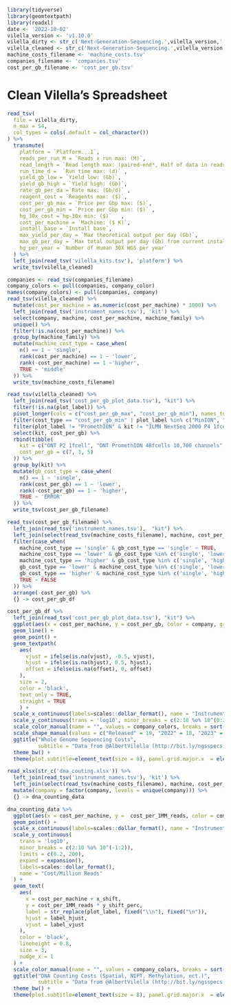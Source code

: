 ```r
library(tidyverse)
library(geomtextpath)
library(readxl)
date <- '2022-10-02'
vilella_version <- 'v1.10.0'
vilella_dirty <- str_c('Next-Generation-Sequencing.',vilella_version,'.tsv')
vilella_cleaned <- str_c('Next-Generation-Sequencing.',vilella_version,'.cleaned.tsv')
machine_costs_filename <- 'machine_costs.tsv'
companies_filename <- 'companies.tsv'
cost_per_gb_filename <- 'cost_per_gb.tsv'
```

# Clean Vilella's Spreadsheet

```r
read_tsv(
  file = vilella_dirty, 
  n_max = 54,
  col_types = cols(.default = col_character())
) %>%
  transmute(
    platform = `Platform...1`,
    reads_per_run_M = `Reads x run max: (M)`,
    read_length = `Read length max: (paired-end*, Half of data in reads**)`,
    run_time_d =  `Run time max: (d)` ,
    yield_gb_low = `Yield low: (Gb)`,
    yield_gb_high = `Yield high: (Gb)`,
    rate_gb_per_da =`Rate max: (Gb/d)` ,
    reagent_cost = `Reagents max: ($)`,
    cost_per_gb_max = `Price per Gbp max: ($)`,
    cost_per_gb_min = `Price per Gbp min: ($)` ,
    hg_30x_cost =`hg-30x min: ($)`   ,
    cost_per_machine = `Machine: ($ K)`,
    install_base = `Install base`,
    max_yield_per_day = `Max theoretical output per day (Gb)`,
    max_gb_per_day = `Max total output per day (Gb) from current installbase`,
    hg_per_year = `Number of Human 30X WGS per year` 
  ) %>%
  left_join(read_tsv('vilella_kits.tsv'), 'platform') %>%
  write_tsv(vilella_cleaned)
```


```r
companies <- read_tsv(companies_filename)
company_colors <- pull(companies, company_color)
names(company_colors) <- pull(companies, company)
read_tsv(vilella_cleaned) %>%
  mutate(cost_per_machine = as.numeric(cost_per_machine) * 1000) %>%
  left_join(read_tsv('instrument_names.tsv'), 'kit') %>% 
  select(company, machine, cost_per_machine, machine_family) %>%
  unique() %>%
  filter(!is.na(cost_per_machine)) %>%
  group_by(machine_family) %>%
  mutate(machine_cost_type = case_when(
    n() == 1 ~ 'single',
    rank(cost_per_machine) == 1 ~ 'lower',
    rank(-cost_per_machine) == 1 ~'higher',
    TRUE ~ 'middle'
  )) %>%
  write_tsv(machine_costs_filename)

read_tsv(vilella_cleaned) %>%
  left_join(read_tsv('cost_per_gb_plot_data.tsv'), "kit") %>%
  filter(!is.na(plot_label)) %>%
  pivot_longer(cols = c("cost_per_gb_max", "cost_per_gb_min"), names_to = "cost_type", values_to = "cost_per_gb") %>%
  filter(cost_type == "cost_per_gb_min" | plot_label %in% c("MinION", "GridION", "Sequel IIe")) %>%
  filter(plot_label != "PromethION" & kit != "ILMN NextSeq 2000 P4 1fcell") %>%
  select(kit, cost_per_gb) %>%
  rbind(tibble(
    kit = c("ONT P2 1fcell", "ONT PromethION 48fcells 10,700 channels", "ILMN NextSeq 2000 P4 1fcell"),
    cost_per_gb = c(7, 3, 5)
  )) %>%
  group_by(kit) %>%
  mutate(gb_cost_type = case_when(
    n() == 1 ~ 'single',
    rank(cost_per_gb) == 1 ~ 'lower',
    rank(-cost_per_gb) == 1 ~ 'higher',
    TRUE ~ 'ERROR'
  )) %>%
  write_tsv(cost_per_gb_filename)

read_tsv(cost_per_gb_filename) %>%
  left_join(read_tsv('instrument_names.tsv'),  "kit") %>% 
  left_join(select(read_tsv(machine_costs_filename), machine, cost_per_machine, machine_cost_type), "machine") %>%
  filter(case_when(
    machine_cost_type == 'single' & gb_cost_type == 'single' ~ TRUE,
    machine_cost_type == 'lower' & gb_cost_type %in% c('single', 'lower') ~ TRUE,
    machine_cost_type == 'higher' & gb_cost_type %in% c('single', 'higher') ~ TRUE,
    gb_cost_type == 'lower' & machine_cost_type %in% c('single', 'lower') ~ TRUE,
    gb_cost_type == 'higher' & machine_cost_type %in% c('single', 'higher') ~ TRUE,
    TRUE ~ FALSE
  )) %>%
  arrange(-cost_per_gb) %>%
  {} -> cost_per_gb_df

cost_per_gb_df %>%
  left_join(read_tsv('cost_per_gb_plot_data.tsv'), "kit") %>%
  ggplot(aes(x = cost_per_machine, y = cost_per_gb, color = company, group = plot_label, label = plot_label, shape = plot_shape)) + 
  geom_line() +
  geom_point() +
  geom_textpath(
    aes(
      vjust = ifelse(is.na(vjust), -0.5, vjust),
      hjust = ifelse(is.na(hjust), 0.5, hjust),
      offset = ifelse(is.na(offset), 0, offset)
    ),
    size = 2, 
    color = 'black', 
    text_only = TRUE,
    straight = TRUE
    ) +
  scale_x_continuous(labels=scales::dollar_format(), name = "Instrument Cost", limits = c(0, NA), expand = expansion(mult = c(0.01, 0.1)), breaks = c(0,500000, 1000000,  1500000)) +
  scale_y_continuous(trans = 'log10', minor_breaks = c(2:10 %o% 10^(0:2)), labels=scales::dollar_format(), name = "Cost/Gigabase") +
  scale_color_manual(name = "", values = company_colors, breaks = sort(as.character(unique(cost_per_gb_df$company)))) +
  scale_shape_manual(values = c("Released" = 19, "2022" = 18, "2023" = 17, "2024 (cost guessed)" = 10), name = "") +
  ggtitle("Whole Genome Sequencing Costs",
          subtitle = "Data from @AlbertVilella (http://bit.ly/ngsspecs)\nVisualization by @brianlandry23") +
  theme_bw() +
  theme(plot.subtitle=element_text(size = 8), panel.grid.major.x  = element_blank(), panel.grid.minor.x = element_blank())
```

```r
read_xlsx(str_c('dna_couting.xlsx')) %>%
  left_join(read_tsv('instrument_names.tsv'), 'kit') %>%
  left_join(select(read_tsv(machine_costs_filename), machine, cost_per_machine), "machine") %>% 
  mutate(company = factor(company, levels = unique(company))) %>% 
  {} -> dna_counting_data

dna_counting_data %>%
  ggplot(aes(x = cost_per_machine, y =  cost_per_1MM_reads, color = company, group = company)) + 
  geom_point() +
  scale_x_continuous(labels=scales::dollar_format(), name = "Instrument Cost") +
  scale_y_continuous(
    trans = 'log10', 
    minor_breaks = c(2:10 %o% 10^(-1:2)), 
    limits = c(0.2, 200), 
    expand = expansion(),
    labels=scales::dollar_format(),
    name = "Cost/Million Reads"
  ) +
  geom_text(
    aes(
      x = cost_per_machine + x_shift,
      y = cost_per_1MM_reads * y_shift_perc,
      label = str_replace(plot_label, fixed("\\n"), fixed("\n")), 
      hjust = label_hjust, 
      vjust = label_vjust
    ),
    color = 'black',
    lineheight = 0.8,
    size = 3,
    nudge_x = 1
  ) +
  scale_color_manual(name = "", values = company_colors, breaks = sort(as.character(unique(dna_counting_data$company)))) +
  ggtitle("DNA Counting Costs (Spatial, NIPT, Methylation, ect.)",
          subtitle = "Data from @AlbertVilella (http://bit.ly/ngsspecs) and @brianlandry23\nVisualization by @brianlandry23") +
  theme_bw() +
  theme(plot.subtitle=element_text(size = 8), panel.grid.major.x  = element_blank(), panel.grid.minor.x = element_blank())
```

